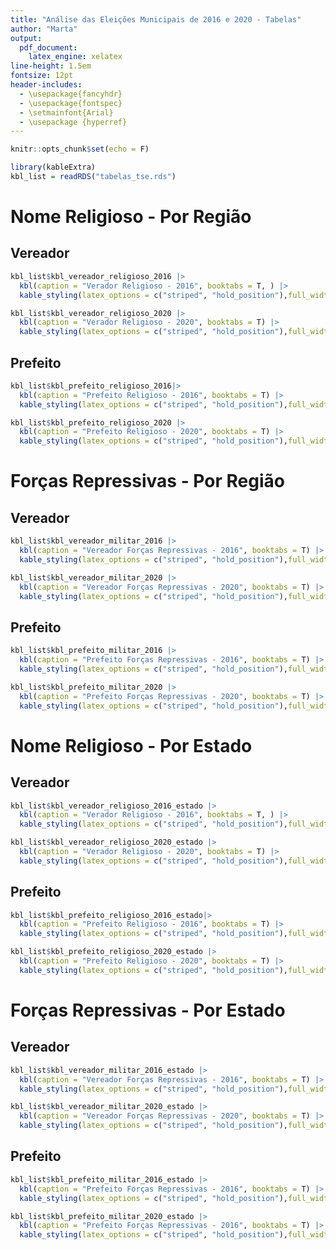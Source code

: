 ```yaml
---
title: "Análise das Eleições Municipais de 2016 e 2020 - Tabelas"
author: "Marta"
output: 
  pdf_document:
    latex_engine: xelatex
line-height: 1.5em
fontsize: 12pt
header-includes:
  - \usepackage{fancyhdr}
  - \usepackage{fontspec}
  - \setmainfont{Arial}
  - \usepackage {hyperref}
---
```


\addtolength{\footskip}{-0.8cm}
\pagestyle{fancyplain}
\fancyfoot[R]{\includegraphics[height=2.1cm]{D:/Consultoria/logo_marca/logo_GA_edited.png}}

```r
knitr::opts_chunk$set(echo = F)
```

```r
library(kableExtra)
kbl_list = readRDS("tabelas_tse.rds")
```

# Nome Religioso - Por Região

## Vereador

```r
kbl_list$kbl_vereador_religioso_2016 |>  
  kbl(caption = "Verador Religioso - 2016", booktabs = T, ) |>
  kable_styling(latex_options = c("striped", "hold_position"),full_width = T)
```


```r
kbl_list$kbl_vereador_religioso_2020 |>  
  kbl(caption = "Verador Religioso - 2020", booktabs = T) |>
  kable_styling(latex_options = c("striped", "hold_position"),full_width = T)
```

\newpage


## Prefeito

```r
kbl_list$kbl_prefeito_religioso_2016|>  
  kbl(caption = "Prefeito Religioso - 2016", booktabs = T) |>
  kable_styling(latex_options = c("striped", "hold_position"),full_width = T)
```




```r
kbl_list$kbl_prefeito_religioso_2020 |>  
  kbl(caption = "Prefeito Religioso - 2020", booktabs = T) |>
  kable_styling(latex_options = c("striped", "hold_position"),full_width = T)
```

\newpage

# Forças Repressivas - Por Região

## Vereador

```r
kbl_list$kbl_vereador_militar_2016 |>  
  kbl(caption = "Vereador Forças Repressivas - 2016", booktabs = T) |>
  kable_styling(latex_options = c("striped", "hold_position"),full_width = T)
```




```r
kbl_list$kbl_vereador_militar_2020 |>  
  kbl(caption = "Vereador Forças Repressivas - 2020", booktabs = T) |>
  kable_styling(latex_options = c("striped", "hold_position"),full_width = T)
```


\newpage

## Prefeito

```r
kbl_list$kbl_prefeito_militar_2016 |>  
  kbl(caption = "Prefeito Forças Repressivas - 2016", booktabs = T) |>
  kable_styling(latex_options = c("striped", "hold_position"),full_width = T)
```




```r
kbl_list$kbl_prefeito_militar_2020 |>  
  kbl(caption = "Prefeito Forças Repressivas - 2020", booktabs = T) |>
  kable_styling(latex_options = c("striped", "hold_position"),full_width = T)
```


# Nome Religioso - Por Estado

## Vereador

```r
kbl_list$kbl_vereador_religioso_2016_estado |>  
  kbl(caption = "Verador Religioso - 2016", booktabs = T, ) |>
  kable_styling(latex_options = c("striped", "hold_position"),full_width = T)
```

\newpage

```r
kbl_list$kbl_vereador_religioso_2020_estado |>  
  kbl(caption = "Verador Religioso - 2020", booktabs = T) |>
  kable_styling(latex_options = c("striped", "hold_position"),full_width = T)
```

\newpage

## Prefeito

```r
kbl_list$kbl_prefeito_religioso_2016_estado|>  
  kbl(caption = "Prefeito Religioso - 2016", booktabs = T) |>
  kable_styling(latex_options = c("striped", "hold_position"),full_width = T)
```


\newpage

```r
kbl_list$kbl_prefeito_religioso_2020_estado |>  
  kbl(caption = "Prefeito Religioso - 2020", booktabs = T) |>
  kable_styling(latex_options = c("striped", "hold_position"),full_width = T)
```

\newpage

# Forças Repressivas - Por Estado

## Vereador

```r
kbl_list$kbl_vereador_militar_2016_estado |>  
  kbl(caption = "Vereador Forças Repressivas - 2016", booktabs = T) |>
  kable_styling(latex_options = c("striped", "hold_position"),full_width = T)
```

\newpage


```r
kbl_list$kbl_vereador_militar_2020_estado |>  
  kbl(caption = "Vereador Forças Repressivas - 2020", booktabs = T) |>
  kable_styling(latex_options = c("striped", "hold_position"),full_width = T)
```


\newpage

## Prefeito

```r
kbl_list$kbl_prefeito_militar_2016_estado |>  
  kbl(caption = "Prefeito Forças Repressivas - 2016", booktabs = T) |>
  kable_styling(latex_options = c("striped", "hold_position"),full_width = T)
```

\newpage

```r
kbl_list$kbl_prefeito_militar_2020_estado |>  
  kbl(caption = "Prefeito Forças Repressivas - 2016", booktabs = T) |>
  kable_styling(latex_options = c("striped", "hold_position"),full_width = T)
```
